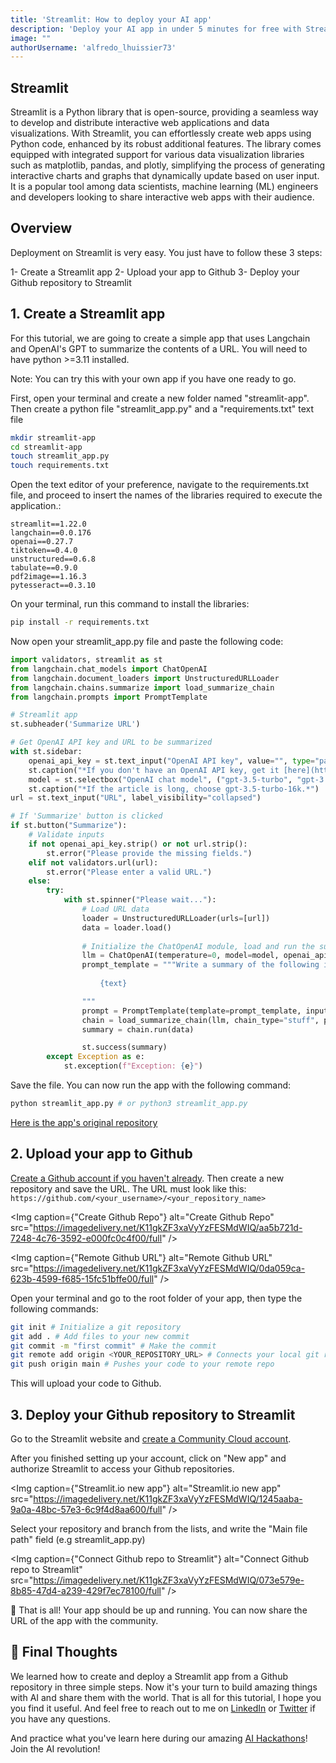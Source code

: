 ```yaml
---
title: 'Streamlit: How to deploy your AI app'
description: 'Deploy your AI app in under 5 minutes for free with Streamlit Community Cloud.'
image: ""
authorUsername: 'alfredo_lhuissier73'
---
```


## Streamlit 

Streamlit is a Python library that is open-source, providing a seamless way to develop and distribute interactive web applications and data visualizations. 
With Streamlit, you can effortlessly create web apps using Python code, enhanced by its robust additional features. The library comes equipped with integrated 
support for various data visualization libraries such as matplotlib, pandas, and plotly, simplifying the process of generating interactive charts and graphs 
that dynamically update based on user input. It is a popular tool among data scientists, machine learning (ML) engineers and developers looking to share 
interactive web apps with their audience.


## Overview

Deployment on Streamlit is very easy. You just have to follow these 3 steps:

1- Create a Streamlit app 
2- Upload your app to Github 
3- Deploy your Github repository to Streamlit


## 1. Create a Streamlit app

For this tutorial, we are going to create a simple app that uses Langchain and OpenAI's GPT to summarize the contents of a URL. You will need to have python >=3.11 installed.

Note: You can try this with your own app if you have one ready to go.

First, open your terminal and create a new folder named "streamlit-app". Then create a python file "streamlit_app.py" and a "requirements.txt" text file

```bash
mkdir streamlit-app
cd streamlit-app
touch streamlit_app.py
touch requirements.txt
```

Open the text editor of your preference, navigate to the requirements.txt file, and proceed to insert the names of the libraries required to execute the application.:

```
streamlit==1.22.0
langchain==0.0.176
openai==0.27.7
tiktoken==0.4.0
unstructured==0.6.8
tabulate==0.9.0
pdf2image==1.16.3
pytesseract==0.3.10
```

On your terminal, run this command to install the libraries:

```bash
pip install -r requirements.txt
```

Now open your streamlit_app.py file and paste the following code:

```python
import validators, streamlit as st
from langchain.chat_models import ChatOpenAI
from langchain.document_loaders import UnstructuredURLLoader
from langchain.chains.summarize import load_summarize_chain
from langchain.prompts import PromptTemplate

# Streamlit app
st.subheader('Summarize URL')

# Get OpenAI API key and URL to be summarized
with st.sidebar:
    openai_api_key = st.text_input("OpenAI API key", value="", type="password")
    st.caption("*If you don't have an OpenAI API key, get it [here](https://platform.openai.com/account/api-keys).*")
    model = st.selectbox("OpenAI chat model", ("gpt-3.5-turbo", "gpt-3.5-turbo-16k"))
    st.caption("*If the article is long, choose gpt-3.5-turbo-16k.*")
url = st.text_input("URL", label_visibility="collapsed")

# If 'Summarize' button is clicked
if st.button("Summarize"):
    # Validate inputs
    if not openai_api_key.strip() or not url.strip():
        st.error("Please provide the missing fields.")
    elif not validators.url(url):
        st.error("Please enter a valid URL.")
    else:
        try:
            with st.spinner("Please wait..."):
                # Load URL data
                loader = UnstructuredURLLoader(urls=[url])
                data = loader.load()
                
                # Initialize the ChatOpenAI module, load and run the summarize chain
                llm = ChatOpenAI(temperature=0, model=model, openai_api_key=openai_api_key)
                prompt_template = """Write a summary of the following in 250-300 words:
                    
                    {text}

                """
                prompt = PromptTemplate(template=prompt_template, input_variables=["text"])
                chain = load_summarize_chain(llm, chain_type="stuff", prompt=prompt)
                summary = chain.run(data)

                st.success(summary)
        except Exception as e:
            st.exception(f"Exception: {e}")
```

Save the file. You can now run the app with the following command:

```bash
python streamlit_app.py # or python3 streamlit_app.py
```

[Here is the app's original repository](https://github.com/alphasecio/langchain-examples/blob/main/url-summary)


## 2. Upload your app to Github

[Create a Github account if you haven't already](https://github.com). Then create a new repository and save the URL. The URL must look like this: `https://github.com/<your_username>/<your_repository_name>`

<Img caption={"Create Github Repo"} alt="Create Github Repo" src="https://imagedelivery.net/K11gkZF3xaVyYzFESMdWIQ/aa5b721d-7248-4c76-3592-e000fc0c4f00/full" />

<Img caption={"Remote Github URL"} alt="Remote Github URL" src="https://imagedelivery.net/K11gkZF3xaVyYzFESMdWIQ/0da059ca-623b-4599-f685-15fc51bffe00/full" />

Open your terminal and go to the root folder of your app, then type the following commands:

```bash
git init # Initialize a git repository
git add . # Add files to your new commit
git commit -m "first commit" # Make the commit
git remote add origin <YOUR_REPOSITORY_URL> # Connects your local git repository to your remote Github one
git push origin main # Pushes your code to your remote repo
```

This will upload your code to Github.


## 3. Deploy your Github repository to Streamlit

Go to the Streamlit website and [create a Community Cloud account](https://streamlit.io/cloud).

After you finished setting up your account, click on "New app" and authorize Streamlit to access your Github repositories.

<Img caption={"Streamlit.io new app"} alt="Streamlit.io new app" src="https://imagedelivery.net/K11gkZF3xaVyYzFESMdWIQ/1245aaba-9a0a-48bc-57e3-6c9f4d8aa600/full" />

Select your repository and branch from the lists, and write the "Main file path" field (e.g streamlit_app.py)

<Img caption={"Connect Github repo to Streamlit"} alt="Connect Github repo to Streamlit" src="https://imagedelivery.net/K11gkZF3xaVyYzFESMdWIQ/073e579e-8b85-47d4-a239-429f7ec78100/full" />

🎉 That is all! Your app should be up and running. You can now share the URL of the app with the community.


## 🤔 Final Thoughts

We learned how to create and deploy a Streamlit app from a Github repository in three simple steps. Now it's your turn 
to build amazing things with AI and share them with the world. That is all for this tutorial, I hope you you find it useful.
And feel free to reach out to me on [LinkedIn](https://www.linkedin.com/in/thedeval/) or 
[Twitter](https://twitter.com/thedevalweb) if you have any questions.

And practice what you've learn here during our amazing [AI Hackathons](https://lablab.ai/event)!
Join the AI revolution!

